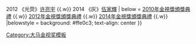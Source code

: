 {{Navbox
| name = 大马金视奖最佳电视剧主题曲
| titlestyle = background：Light Blue
| title = {{MAS}} [[大马NTV7金视奖]] - [[金视奖项列表#最佳电视剧主题曲|最佳电视剧主题曲]]
| groupstyle = background：#dcb28c
| group1 = 2010年代
| list1 = 2010 《发花》[[友弟]] {{.w}} 2012 《光荧》[[许亮宇]] {{.w}} 2014 《灰》[[伍家輝]]
| below = [[2010年金視獎頒獎典禮]] {{.w}} [[2012年金視獎頒獎典禮]] {{.w}} [[2014年金視獎頒獎典禮]] {{.w}}
|belowstyle = background: #ffe0c3; text-align: center
}}<noinclude>
[[Category:大马金视奖模板]]
</noinclude>